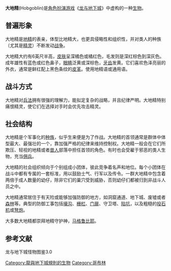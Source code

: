 {{Multiple issues|
{{Fanpov|time=2021-07-28T12:56:51+00:00}}
{{Unreferenced|time=2021-07-28T12:56:51+00:00}}
}}
{{Infobox D&D creature
 |name=大地精
 |alignment=通常是守序邪恶
 |type=[[中型人形怪物|中型人形怪物]]
 |subtype=
 |source=
 |first=
 |mythical=
 |based=
 |wizards_image_URL=
 |OGL_stats_URL=
}}'''大地精'''(Hobgoblin)是[[角色扮演游戏|角色扮演游戏]]《[[龙与地下城|龙与地下城]]》中虚构的一种[[生物|生物]]。

==普遍形象==
大地精是[[哥布林|地精]]的表亲，体型比地精大，也更具侵略性和组织性，并对类人的种族（尤其是[[精灵|精灵]]）不断发动[[战争|战争]]。

大地精大约有6英尺半高，[[皮肤|皮肤]]呈深橘色或橘红色，毛发则是深红棕色到深灰色。成年雄性有蓝色或红色鼻子，[[眼睛|眼睛]]泛黄或深棕色，[[牙齿|牙齿]]发黄。它们喜欢色泽亮丽的外衣，通常是鲜红配上黑色条纹的[[皮革|皮革]]。使用地精语或通用语。

==战斗方式==
大地精对[[兵法|兵法]]拥有很强的理解力，能拟定复杂的战略，并且纪律严明。大地精特别痛恨精灵，使它们在选择对手时会优先攻击精灵。

==社会结构==
大地精是个军事化的[[种族|种族]]，似乎生来便是为了作战。大地精的首领通常是群体中体型最大、最强壮的一个，靠加强严格的纪律来维持控制权。大地精一般会在它们所欺压、轻视的地精或者[[兽人|兽人]]部落中担任首领的角色。有时也会受雇于邪恶的类人生物，充当[[佣兵|佣兵]]。

大地精的社会组织倾向于个别组成小团体，彼此竞争着名声和地位。每个小团体在战斗中都有专属的一套标准，用以鼓励士气、行军以及传令。一群大地精中包含着两倍于成人数量的幼仔，除非它们的巢穴受到威胁，否则幼仔们都被归到非战斗人员之中。

大地精通常居住于有天险或能够加强防御的地方，如洞窟通道、地下城、废墟或者[[森林|森林]]等。典型的防御工事包括[[壕沟|壕沟]]、[[栅栏|栅栏]]、[[门扉|门扉]]、守卫塔、[[陷坑|陷坑]]，以及粗糙的[[投石机|投石机]]或[[弩炮|弩炮]]。

大多数大地精都崇拜地精守护神，[[马格鲁比耶|马格鲁比耶]]。

==参考文献==
龙与地下城怪物图鉴3.0

[[Category:龍與地下城規則的生物|Category:龍與地下城規則的生物]]
[[Category:哥布林|Category:哥布林]]

{{game-stub}}